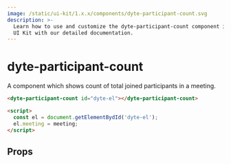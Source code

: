 ```yaml
---
image: /static/ui-kit/1.x.x/components/dyte-participant-count.svg
description: >-
  Learn how to use and customize the dyte-participant-count component in Ospi's
  UI Kit with our detailed documentation.
---
```


# dyte-participant-count

A component which shows count of total joined participants in a meeting.

```html
<dyte-participant-count id="dyte-el"></dyte-participant-count>

<script>
  const el = document.getElementBydId('dyte-el');
  el.meeting = meeting;
</script>
```

## Props

<PropsTable of="dyte-participant-count" />

<head>
  <title>UI Kit dyte-participant-count</title>
</head>
